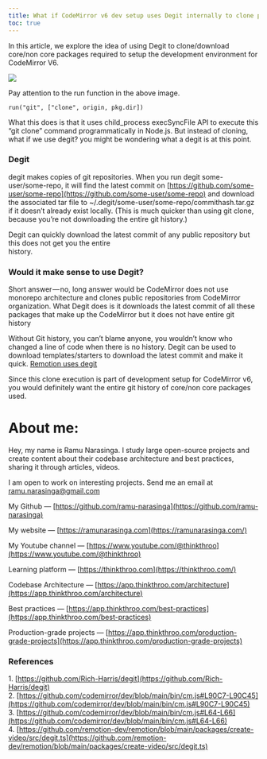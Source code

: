```yaml
---
title: What if CodeMirror v6 dev setup uses Degit internally to clone packages?
toc: true
---
```


In this article, we explore the idea of using Degit to clone/download core/non core packages required to setup the development environment for CodeMirror V6.

![](https://cdn-images-1.medium.com/max/1600/1*ZE9lB08qc78rRj8UpC4aAA.png)

Pay attention to the run function in the above image.

```plaintext
run("git", ["clone", origin, pkg.dir])
```

What this does is that it uses child\_process execSyncFile API to execute this “git clone” command programmatically in Node.js. But instead of cloning, what if we use degit? you might be wondering what a degit is at this point.

### Degit

degit makes copies of git repositories. When you run degit some-user/some-repo, it will find the latest commit on [https://github.com/some-user/some-repo](https://github.com/some-user/some-repo) and download the associated tar file to ~/.degit/some-user/some-repo/commithash.tar.gz if it doesn’t already exist locally. (This is much quicker than using git clone, because you’re not downloading the entire git history.)

Degit can quickly download the latest commit of any public repository but this does not get you the entire  
history.

### Would it make sense to use Degit?

Short answer — no, long answer would be CodeMirror does not use monorepo architecture and clones public repositories from CodeMirror organization. What Degit does is it downloads the latest commit of all these packages that make up the CodeMirror but it does not have entire git history

Without Git history, you can’t blame anyone, you wouldn’t know who changed a line of code when there is no history. Degit can be used to download templates/starters to download the latest commit and make it quick. [Remotion uses degit](https://github.com/remotion-dev/remotion/blob/main/packages/create-video/src/degit.ts)

Since this clone execution is part of development setup for CodeMirror v6, you would definitely want the entire git history of core/non core packages used.

# **About me:**

Hey, my name is Ramu Narasinga. I study large open-source projects and create content about their codebase architecture and best practices, sharing it through articles, videos.

I am open to work on interesting projects. Send me an email at ramu.narasinga@gmail.com

My Github — [https://github.com/ramu-narasinga](https://github.com/ramu-narasinga)

My website — [https://ramunarasinga.com](https://ramunarasinga.com/)

My Youtube channel — [https://www.youtube.com/@thinkthroo](https://www.youtube.com/@thinkthroo)

Learning platform — [https://thinkthroo.com](https://thinkthroo.com/)

Codebase Architecture — [https://app.thinkthroo.com/architecture](https://app.thinkthroo.com/architecture)

Best practices — [https://app.thinkthroo.com/best-practices](https://app.thinkthroo.com/best-practices)

Production-grade projects — [https://app.thinkthroo.com/production-grade-projects](https://app.thinkthroo.com/production-grade-projects)

### References

1\. [https://github.com/Rich-Harris/degit](https://github.com/Rich-Harris/degit)  
2\. [https://github.com/codemirror/dev/blob/main/bin/cm.js#L90C7-L90C45](https://github.com/codemirror/dev/blob/main/bin/cm.js#L90C7-L90C45)  
3\. [https://github.com/codemirror/dev/blob/main/bin/cm.js#L64-L66](https://github.com/codemirror/dev/blob/main/bin/cm.js#L64-L66)  
4\. [https://github.com/remotion-dev/remotion/blob/main/packages/create-video/src/degit.ts](https://github.com/remotion-dev/remotion/blob/main/packages/create-video/src/degit.ts)